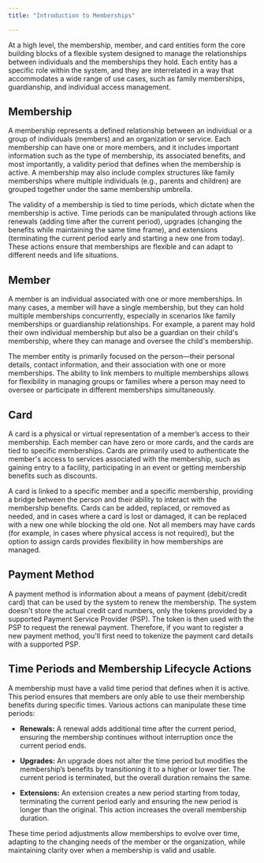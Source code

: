 ---
title: "Introduction to Memberships"

---

At a high level, the membership, member, and card entities form the core building blocks of a flexible system designed to manage the relationships between individuals and the memberships they hold. Each entity has a specific role within the system, and they are interrelated in a way that accommodates a wide range of use cases, such as family memberships, guardianship, and individual access management.

## Membership ##
A membership represents a defined relationship between an individual or a group of individuals (members) and an organization or service. Each membership can have one or more members, and it includes important information such as the type of membership, its associated benefits, and most importantly, a validity period that defines when the membership is active. A membership may also include complex structures like family memberships where multiple individuals (e.g., parents and children) are grouped together under the same membership umbrella.

The validity of a membership is tied to time periods, which dictate when the membership is active. Time periods can be manipulated through actions like renewals (adding time after the current period), upgrades (changing the benefits while maintaining the same time frame), and extensions (terminating the current period early and starting a new one from today). These actions ensure that memberships are flexible and can adapt to different needs and life situations.

## Member ##
A member is an individual associated with one or more memberships. In many cases, a member will have a single membership, but they can hold multiple memberships concurrently, especially in scenarios like family memberships or guardianship relationships. For example, a parent may hold their own individual membership but also be a guardian on their child's membership, where they can manage and oversee the child's membership.

The member entity is primarily focused on the person—their personal details, contact information, and their association with one or more memberships. The ability to link members to multiple memberships allows for flexibility in managing groups or families where a person may need to oversee or participate in different memberships simultaneously.

## Card ##
A card is a physical or virtual representation of a member’s access to their membership. Each member can have zero or more cards, and the cards are tied to specific memberships. Cards are primarily used to authenticate the member's access to services associated with the membership, such as gaining entry to a facility, participating in an event or getting membership benefits such as discounts.

A card is linked to a specific member and a specific membership, providing a bridge between the person and their ability to interact with the membership benefits. Cards can be added, replaced, or removed as needed, and in cases where a card is lost or damaged, it can be replaced with a new one while blocking the old one. Not all members may have cards (for example, in cases where physical access is not required), but the option to assign cards provides flexibility in how memberships are managed.

## Payment Method ##
A payment method is information about a means of payment (debit/credit card) that can be used by the system to renew the membership. The system doesn't store the actual credit card numbers, only the tokens provided by a supported Payment Service Provider (PSP). The token is then used with the PSP to request the renewal payment. Therefore, if you want to register a new payment method, you'll first need to tokenize the payment card details with a supported PSP.

## Time Periods and Membership Lifecycle Actions ##
A membership must have a valid time period that defines when it is active. This period ensures that members are only able to use their membership benefits during specific times. Various actions can manipulate these time periods:

- **Renewals:** A renewal adds additional time after the current period, ensuring the membership continues without interruption once the current period ends.

- **Upgrades:** An upgrade does not alter the time period but modifies the membership’s benefits by transitioning it to a higher or lower tier. The current period is terminated, but the overall duration remains the same.

- **Extensions:** An extension creates a new period starting from today, terminating the current period early and ensuring the new period is longer than the original. This action increases the overall membership duration.

These time period adjustments allow memberships to evolve over time, adapting to the changing needs of the member or the organization, while maintaining clarity over when a membership is valid and usable.

